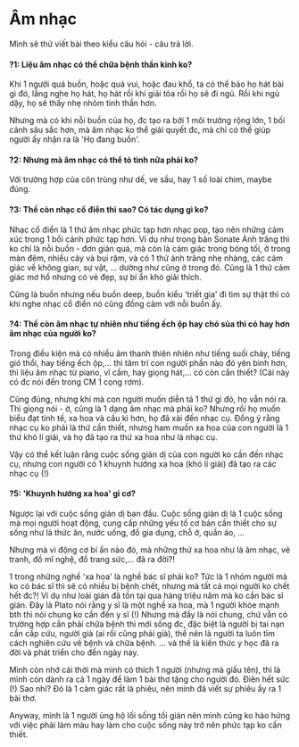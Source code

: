 # Âm nhạc 

Mình sẽ thử viết bài theo kiểu câu hỏi - câu trả lời. 

#### ?1: Liệu âm nhạc có thể chữa bệnh thần kinh ko?

 Khi 1 người quá buồn, hoặc quá vui, hoặc đau khổ, 
ta có thể bảo họ hát bài gì đó, lắng nghe họ hát, họ 
hát rồi khi giải tỏa rồi họ sẽ đi ngủ. Rồi khi ngủ dậy, 
họ sẽ thấy nhẹ nhõm tinh thần hơn. 

Nhưng mà có khi nỗi buồn của họ, đc tạo ra bởi 1 môi trường 
rộng lớn, 1 bối cảnh sâu sắc hơn, mà âm nhạc ko thể giải 
quyết đc, mà chỉ có thể giúp người ấy nhận ra là 'Họ đang
buồn'. 

#### ?2: Nhưng mà âm nhạc có thể tỏ tình nữa phải ko? 
Với trường hợp của côn trùng như dế, ve sầu, hay 1 số 
loài chim, maybe đúng. 

#### ?3: Thế còn nhạc cổ điển thì sao? Có tác dụng gì ko? 

Nhạc cổ điển là 1 thứ âm nhạc phức tạp hơn nhạc pop, tạo 
nên những cảm xúc trong 1 bối cảnh phức tạp hơn. Ví dụ 
như trong bản Sonate Ánh trăng thì ko chỉ là nỗi buồn - đơn 
giản quá, mà còn là cảm giác trong bóng tối, ở trong màn 
đêm, nhiều cây và bụi rậm, và có 1 thứ ánh trăng nhẹ nhàng, 
các cảm giác về không gian, sự vật, ... dường như cũng ở 
trong đó. Cũng là 1 thứ cảm giác mơ hồ nhưng có vẻ đẹp, sự 
bí ẩn khó giải thích. 

Cũng là buồn nhưng nếu buồn deep, buồn kiểu 'triết gia' 
đi tìm sự thật thì có khi nghe nhạc cổ điển nó cũng đồng 
cảm với nỗi buồn ấy.  

#### ?4: Thế còn âm nhạc tự nhiên như tiếng ếch ộp hay chó sủa thì có hay hơn âm nhạc của người ko? 

Trong điều kiện mà có nhiều âm thanh thiên nhiên như 
tiếng suối chảy, tiếng gió thổi, hay tiếng ếch ộp,... 
thì tâm trí con người phần nào đó yên bình hơn, 
thì liệu âm nhạc từ piano, vĩ cầm, hay giọng hát,... 
có còn cần thiết? 
(Cái này có đc nói đến trong CM 1 cọng rơm). 

Cũng đúng, nhưng khi mà con người muốn diễn tả 1 thứ gì đó,
họ vẫn nói ra. Thì giọng nói - ờ, cũng là 1 dạng âm nhạc 
mà phải ko? Nhưng rồi họ muốn biểu đạt tinh tế, xa hoa 
và cầu kì hơn, họ đã xài đến nhạc cụ. Đồng ý rằng nhạc cụ 
ko phải là thứ cần thiết, nhưng ham muốn xa hoa của con người 
là 1 thứ khó lí giải, và họ đã tạo ra thứ xa hoa như là 
nhạc cụ. 

Vậy có thể kết luận rằng cuộc sống giản dị của con người 
ko cần đến nhạc cụ, nhưng con người có 1 khuynh hướng xa hoa 
(khó lí giải) đã tạo ra các nhạc cụ (!)

#### ?5: 'Khuynh hướng xa hoa' gì cơ? 

Ngược lại với cuộc sống giản dị ban đầu. Cuộc sống giản dị 
là 1 cuộc sống mà mọi người hoạt động, cung cấp những yếu tố 
cơ bản cần thiết cho sự sống như là thức ăn, nước uống, 
đồ gia dụng, chỗ ở, quần áo, ... 

Nhưng mà vì động cơ bí ẩn nào đó, mà những thứ xa hoa như 
là âm nhạc, vẽ tranh, đồ mĩ nghệ, đồ trang sức,... đã ra đời?! 

1 trong những nghề 'xa hoa' là nghề bác sĩ phải ko? Tức 
là 1 nhóm người mà ko có bác sĩ thì sẽ có nhiều bị bệnh chết, 
nhưng mà tất cả mọi người ko chết hết đc?! Ví dụ như loài 
gián đã tồn tại qua hàng triệu năm mà ko cần bác sĩ gián.  Đây là Plato nói 
rằng y sĩ là một nghề xa hoa, mà 1 người khỏe mạnh bth thì 
nói chung ko cần đến y sĩ (!) Nhưng mà đấy là nói chung, 
chứ vẫn có trường hợp cần phải chữa bệnh thì mới sống đc, 
đặc biệt là người bị tai nạn cần cấp cứu, người già (ai 
rồi cũng phải già), thế nên là người ta luôn tìm cách 
nghiên cứu về bệnh và chữa bệnh.
... 
và thế là kiến thức y học đã ra đời và phát triển cho đến 
ngày nay. 

Mình còn nhớ cái thời mà mình có thích 1 người (nhưng mà 
giấu tên), thì là mình còn dành ra cả 1 ngày để làm 1 bài 
thơ tặng cho người đó. Điên hết sức (!) Sao nhỉ? Đó là 1 
cảm giác rất là phiêu, nên mình đã viết sự phiêu ấy ra 1 
bài thơ. 

Anyway, mình là 1 người ủng hộ lối sống tối giản nên mình 
cũng ko hào hứng với việc phải làm màu hay làm cho cuộc sống 
này trở nên phức tạp ko cần thiết. 





















